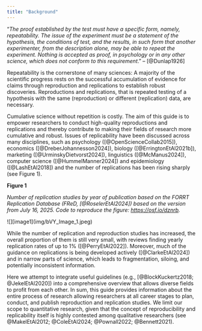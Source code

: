 ```yaml
---
title: "Background"
---
```


“*The proof established by the test must have a specific form, namely, repeatability. The issue of the experiment must be a statement of the hypothesis, the conditions of test, and the results, in such form that another experimenter, from the description alone, may be able to repeat the experiment. Nothing is accepted as proof, in psychology or in any other science, which does not conform to this requirement*.” – [@Dunlap1926]

Repeatability is the cornerstone of many sciences: A majority of the scientific progress rests on the successful accumulation of evidence for claims through reproduction and replications to establish robust discoveries. Reproductions and replications, that is repeated testing of a hypothesis with the same (reproduction) or different (replication) data, are necessary.

Cumulative science without repetition is costly. The aim of this guide is to empower researchers to conduct high-quality reproductions and replications and thereby contribute to making their fields of research more cumulative and robust. Issues of replicability have been discussed across many disciplines, such as psychology ([@OpenScienceCollab2015]), economics ([@DreberJohannesson2024]), biology ([@ErringtonEtAl2021b]), marketing ([@UrminskyDietvorst2024]), linguistics ([@McManus2024]), computer science ([@HummelManner2024]) and epidemiology ([@LashEtAl2018]) and the number of replications has been rising sharply (see Figure 1).

**Figure 1**

*Number of replication studies by year of publication based on the FORRT Replication Database (FReD, [@RoselerEtAl2024]) based on the version from July 16, 2025. Code to reproduce the figure: [https://osf.io/dznrb](https://osf.io/dznrb).*

![][image1](img/bVY_Image_1.jpeg)

While the number of replication and reproduction studies has increased, the overall proportion of them is still very small, with reviews finding yearly replication rates of up to 1% ([@PerryEtAl2022]). Moreover, much of the guidance on replications is being developed actively ([@ClarkeEtAl2024]) and in narrow parts of science, which leads to fragmentation, siloing, and potentially inconsistent information.

Here we attempt to integrate useful guidelines (e.g., [@BlockKuckertz2018; @JekelEtAl2020]) into a comprehensive overview that allows diverse fields to profit from each other. In sum, this guide provides information about the entire process of research allowing researchers at all career stages to plan, conduct, and publish reproduction and replication studies. We limit our scope to quantitative research, given that the concept of reproducibility and replicability itself is highly contested among qualitative researchers (see @MakelEtAl2012; @ColeEtAl2024; @Pownall2022; @Bennett2021).